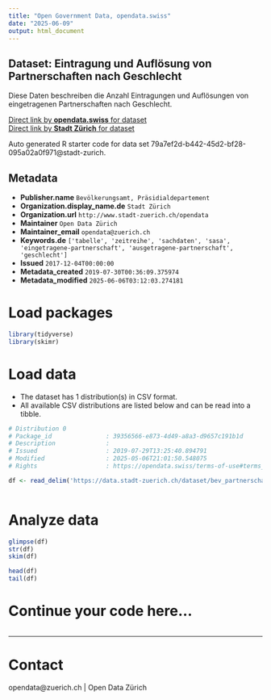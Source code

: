 ```yaml
---
title: "Open Government Data, opendata.swiss"
date: "2025-06-09"
output: html_document
---
```


## Dataset: Eintragung und Auflösung von Partnerschaften nach Geschlecht

Diese Daten beschreiben die Anzahl Eintragungen und Auflösungen von eingetragenen Partnerschaften nach Geschlecht.

[Direct link by **opendata.swiss** for dataset](https://opendata.swiss/de/dataset/eintragung-und-auflosung-von-partnerschaften-nach-geschlecht-seit-20142)<br>
[Direct link by **Stadt Zürich** for dataset](https://data.stadt-zuerich.ch/dataset/bev_partnerschaft_geschlecht_seit2014_od3320)

Auto generated R starter code for data set 79a7ef2d-b442-45d2-bf28-095a02a0f971@stadt-zurich.

## Metadata

- **Publisher.name** `Bevölkerungsamt, Präsidialdepartement`
- **Organization.display_name.de** `Stadt Zürich`
- **Organization.url** `http://www.stadt-zuerich.ch/opendata`
- **Maintainer** `Open Data Zürich`
- **Maintainer_email** `opendata@zuerich.ch`
- **Keywords.de** `['tabelle', 'zeitreihe', 'sachdaten', 'sasa', 'eingetragene-partnerschaft', 'ausgetragene-partnerschaft', 'geschlecht']`
- **Issued** `2017-12-04T00:00:00`
- **Metadata_created** `2019-07-30T00:36:09.375974`
- **Metadata_modified** `2025-06-06T03:12:03.274181`


# Load packages

```r

library(tidyverse)
library(skimr)

```

# Load data

-   The dataset has 1 distribution(s) in CSV format.
-   All available CSV distributions are listed below and can be read into a tibble.

```r

# Distribution 0
# Package_id               : 39356566-e873-4d49-a8a3-d9657c191b1d
# Description              : 
# Issued                   : 2019-07-29T13:25:40.894791
# Modified                 : 2025-05-06T21:01:50.548075
# Rights                   : https://opendata.swiss/terms-of-use#terms_open

df <- read_delim('https://data.stadt-zuerich.ch/dataset/bev_partnerschaft_geschlecht_seit2014_od3320/download/BEV332OD3320.csv')



```

# Analyze data

```r

glimpse(df)
str(df)
skim(df)

head(df)
tail(df)

```

# Continue your code here...

```r

```

------------------------------------------------------------------------

# Contact

opendata@zuerich.ch | Open Data Zürich
